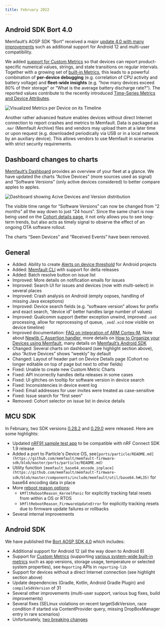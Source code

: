 ```yaml
---
title: February 2022
---
```


## Android SDK Bort 4.0

Memfault’s AOSP SDK “Bort” received a major
[update 4.0 with many improvements](https://github.com/memfault/bort/blob/master/CHANGELOG.md#v400---february-09-2021)
such as additional support for Android 12 and multi-user compatibility.

We added [support for Custom Metrics](/docs/android/android-custom-metrics) so
that devices can report product-specific numerical values, strings, and state
transitions on regular intervals. Together with a growing set of
[built-in Metrics](/docs/android/android-builtin-metrics), this leads to a
powerful combination of **per-device debugging** (e.g. correlation of CPU
activity and battery voltage) and **fleet-wide insights** (e.g. “how many
devices exceed 80% of their storage” or “What is the average battery discharge
rate?”). The reported values contribute to the recently introduced
[Time-Series Metrics and Device Attributes](/docs/platform/metrics).

![Visualized Metrics per Device on its Timeline](/img/blog/2022-02-28-deviceTimeline-min.png)

Another rather advanced feature enables devices without direct Internet
connection to report crashes and metrics to Memfault. Data is packaged as `.mar`
(Memfault Archive) files and vendors may upload them at a later time or upon
request (e.g. downloaded periodically via USB or in a local network by an
auxiliary device). This allows vendors to use Memfault in scenarios with strict
security requirements.

## Dashboard changes to charts

[Memfault’s Dashboard](/docs/platform/charts#overview-dashboard) provides an
overview of your fleet at a glance. We have updated the charts “Active Devices”
(more sources used as signal) and “Software Versions” (only active devices
considered) to better compare apples to apples.

![Dashboard showing Acive Devices and Version distribution](/img/blog/2022-02-28-dashboard-min.png)

The visible time range for “Software Versions” can now be changed from “2
months” all the way down to just “24 hours”. Since the same chart is now being
used on the [Cohort details page](/docs/platform/ota#cohorts-view), it not only
allows you to see long-term trends, but also acts as timely signal to observe
the effect of an ongoing OTA software rollout.

The charts “Seen Devices” and “Received Events” have been removed.

<!-- truncate -->

## General

- Added: Ability to create
  [Alerts on device threshold](/docs/platform/alerts#device-threshold-alerts)
  for Android projects
- Added: [Memfault CLI](https://pypi.org/project/memfault-cli/#history) with
  support for delta releases
- Added: Batch resolve button on issue list
- Improved: More details on notification emails for issues
- Improved: Search UI for issues and devices (now with multi-select) in several
  places
- Improved: Crash analysis on Android (empty oopses, handling of missing Java
  exceptions)
- Improved: Device search fields (e.g. “software version” allows for prefix and
  exact search, “device id” better handles large number of values)
- Improved: Qualcomm support (better exception unwind, improved `.xed`
  processing, allow for reprocessing of queue, `.xed`/`.xcd` now visible on
  device timeline)
- Improved documentation:
  [FAQ on integration of ARM Cortex-M](/docs/mcu/arm-cortex-m-guide#frequently-asked-questions),
  Note about
  [Newlib C Assertion handler](/docs/mcu/embedded-self-serve/#newlib-c-library-asserth),
  more details on
  [How to Organize your Devices using Memfault](/docs/platform/projects-and-fleets),
  many details on [Memfault’s Android SDK](/docs/android/introduction)
- Changed: Several charts on dashboard (see highlight section above), also
  “Active Devices” shows “weekly” by default
- Changed: Layout of header part on Device Details page (Cohort no longer
  editable on top of page but next to other fields)
- Fixed: Unable to create new Custom Metric Charts
- Fixed: API incorrectly handles delta releases in some cases
- Fixed: UI glitches on tooltip for software version in device search
- Fixed: Inconsistencies in device event log
- Fixed: Email addresses for user invites were treated as case-sensitive
- Fixed: Issue search for “first seen”
- Removed: Cohort selector on issue list in device details

## MCU SDK

In February, two SDK versions
[0.28.2](https://github.com/memfault/memfault-firmware-sdk/blob/master/CHANGES.md#changes-between-memfault-sdk-0282-and-sdk-0281---feb-1-2022)
and
[0.29.0](https://github.com/memfault/memfault-firmware-sdk/blob/master/CHANGES.md#changes-between-memfault-sdk-0290-and-sdk-0282---feb-28-2022)
were released. Here are some highlights:

- Updated [nRF91 sample test app](https://github.com/memfault/memfault-firmware-sdk/blob/master/examples/nrf-connect-sdk/nrf9160/memfault_demo_app) to
  be compatible with nRF Connect SDK 1.9 release
- Added a port to Particle's Device OS,
  see`[ports/particle/README.md](https://github.com/memfault/memfault-firmware-sdk/blob/master/ports/particle/README.md)`
- Utility function
  `[memfault_base64_encode_inplace](https://github.com/memfault/memfault-firmware-sdk/blob/master/components/include/memfault/util/base64.h#L35)` for
  base64 encoding data in place
- More [reboot reason options](https://github.com/memfault/memfault-firmware-sdk/blob/master/components/include/memfault/core/reboot_reason_types.h#L16):
  - `kMfltRebootReason_KernelPanic` for explicitly tracking fatal resets from
    within a OS or RTOS
  - `kMfltRebootReason_FirmwareUpdateError` for explicitly tracking resets due
    to firmware update failures or rollbacks
- Several internal improvements

## Android SDK

We have published the
[Bort AOSP SDK 4.0](https://github.com/memfault/bort/blob/master/CHANGELOG.md#v400---february-09-2021)
which includes:

- Additional support for Android 12 (all the way down to Android 8)
- Support for [Custom Metrics](/docs/android/android-custom-metrics) (supporting
  [various system-wide built-in metrics](/docs/android/android-builtin-metrics)
  such as app versions, storage usage, temperature or selected system
  properties), see `Reporting` APIs in `reporting-lib`
- Support for devices without a direct Internet connection (see highlight
  section above)
- Update dependencies (Gradle, Kotlin, Android Gradle Plugin) and
  `compileSdkVersion` of 31
- Several other improvements (multi-user support, various bug fixes, build
  improvements)
- Several fixes (SELinux violations on recent targetSdkVersion, race condition
  if started via ContentProvider query, missing DropBoxManager entry in rare
  scenarios)
- Unfortunately,
  [two breaking changes](https://github.com/memfault/bort/blob/4.0-RC1/CHANGELOG.md)
